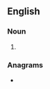 {{also|yocto-meters}}
==English==

===Noun===
{{head|en|noun plural form}}

# {{plural of|yoctometer|lang=en}}

===Anagrams===
* {{anagrams|en|a=ceemoorstty|yoctometres}}